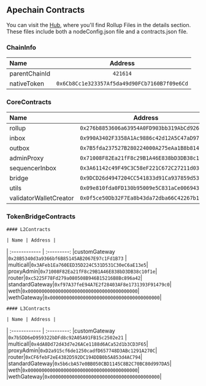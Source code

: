 ## Apechain Contracts


You can visit the [Hub](https://curtis.hub.caldera.xyz/), where you'll find Rollup Files in the details section. These files include both a nodeConfig.json file and a contracts.json file.

### ChainInfo
| Name | Address |    
| :------------ | :---------: 
|parentChainId |```421614```|
|nativeToken |```0x6Cb8Cc1e323357Af5da49d90FCb7160B7f09e6Cd```|


### CoreContracts 

| Name | Address |    
| :------------ | :---------: 
|rollup  |```0x276b8853606a63954A0FD903bb319AbCd9263830 ```|
|inbox |```0x990A3402F3358A1Ac9886c42d12A5C47aD97cb94``` | 
|outbox |```0x7B5fda237527B280224000A275eAa1B8b8149334``` |
|adminProxy |```0x71008F82Ea21fF8c29B1A46E838bD3DB38c10f1e``` |
|sequencerInbox | ```0x3A61142c49F49C3C58eF221C672C27211d03d060``` |
|bridge|```0x9DCD26d4947204CC541833d91Ca937859d5379F4```|
|utils|```0x09e810fda0FD130b95009e5C831aCe0069437473```|
|validatorWalletCreator|```0x0f5ce50Db32F7Ea8b43da72dba66C42267b101bD```|

### TokenBridgeContracts

    #### L2Contracts

    | Name | Address |    
| :------------ | :---------: 
|customGateway  |```0x28B5340d3a9366bf6B85145AB2067E97c1Fd1B73``` |
|multicall|```0x3AFeb1Ea760EED35D224C531D531C30eC6aE13e5```|
|proxyAdmin|```0x71008F82Ea21fF8c29B1A46E838bD3DB38c10f1e```|
|router|```0xc5225F78Fd279a080508B946B15216B8Bc896a42```|
|standardGateway|```0xf97A37feE94A7E2f28403AF8e1731393F91479c0```|
|weth|```0x0000000000000000000000000000000000000000```|
|wethGateway|```0x0000000000000000000000000000000000000000```|



    #### L3Contracts 

    | Name | Address |    
| :------------ | :---------: 
|customGateway  |```0x7b5DD6eD959322bDFd8c92A05A91FB15c2502e21``` |
|multicall|```0x4dA8Dd72d43d7e26ACe1188d6ACa52d1b3CD3F65```|
|proxyAdmin|```0xD2a915cf6de1250cadfD657748D3ABc1291A270C```|
|router|```0xCF6febF2eE4382D592DC194DDB0b5A853d4AC794```|
|standardGateway|```0x5b6cbA57e0BB050CBD1145C8B2C70BC80d997DA5```|
|weth|```0x0000000000000000000000000000000000000000```|
|wethGateway|```0x0000000000000000000000000000000000000000```|

